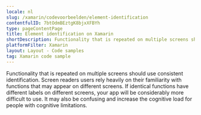 ```yaml
---
locale: nl
slug: /xamarin/codevoorbeelden/element-identification
contentfulID: 7btOdmBEztgK8bjxXFBYh
type: pageContentPage
title: Element identification on Xamarin
shortDescription: Functionality that is repeated on multiple screens should use consistent identification.
platformFilter: Xamarin
layout: Layout - Code samples
tag: Xamarin code sample
---
```


Functionality that is repeated on multiple screens should use consistent identification. Screen readers users rely heavily on their familiarity with functions that may appear on different screens. If identical functions have different labels on different screens, your app will be considerably more difficult to use. It may also be confusing and increase the cognitive load for people with cognitive limitations.

<CodeSample id="element-identification" locale="nl" platform="xamarin"/>